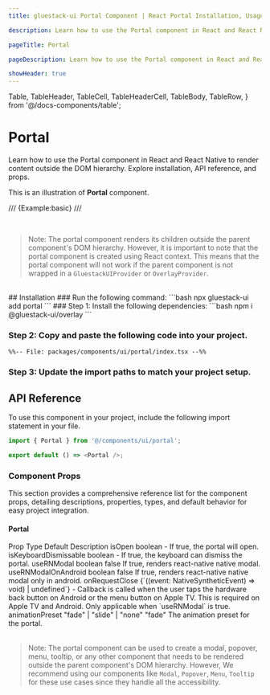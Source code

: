 ```yaml
---
title: gluestack-ui Portal Component | React Portal Installation, Usage & API

description: Learn how to use the Portal component in React and React Native to render content outside the DOM hierarchy. Explore installation, API reference, and props.

pageTitle: Portal

pageDescription: Learn how to use the Portal component in React and React Native to render content outside the DOM hierarchy. Explore installation, API reference, and props.

showHeader: true
---
```


  Table,
  TableHeader,
  TableCell,
  TableHeaderCell,
  TableBody,
  TableRow,
} from '@/docs-components/table';

# Portal

Learn how to use the Portal component in React and React Native to render content outside the DOM hierarchy. Explore installation, API reference, and props.

This is an illustration of **Portal** component.

/// {Example:basic} ///

<br />

> Note: The portal component renders its children outside the parent component's DOM hierarchy. However, it is important to note that the portal component is created using React context. This means that the portal component will not work if the parent component is not wrapped in a `GluestackUIProvider` or `OverlayProvider`.
<br/>
## Installation

<Tabs>
<TabItem label="CLI">
### Run the following command:
  ```bash
  npx gluestack-ui add portal
  ```
</TabItem>
<TabItem label="Manual">
### Step 1: Install the following dependencies:
```bash
npm i @gluestack-ui/overlay
```

### Step 2: Copy and paste the following code into your project.

```tsx
%%-- File: packages/components/ui/portal/index.tsx --%%
```

### Step 3: Update the import paths to match your project setup.

</TabItem>
</Tabs>

## API Reference

To use this component in your project, include the following import statement in your file.

```ts
import { Portal } from '@/components/ui/portal';
```

```ts
export default () => <Portal />;
```

### Component Props

This section provides a comprehensive reference list for the component props, detailing descriptions, properties, types, and default behavior for easy project integration.

#### Portal

<Table>
  <TableHeader>
    <TableRow>
      <TableHeaderCell>Prop</TableHeaderCell>
      <TableHeaderCell>Type</TableHeaderCell>
      <TableHeaderCell>Default</TableHeaderCell>
      <TableHeaderCell>Description</TableHeaderCell>
    </TableRow>
  </TableHeader>
  <TableBody>
    <TableRow>
      <TableCell>
        <InlineCode>isOpen</InlineCode>
      </TableCell>
      <TableCell>boolean</TableCell>
      <TableCell>-</TableCell>
      <TableCell>If true, the portal will open.</TableCell>
    </TableRow>
    <TableRow>
      <TableCell>
        <InlineCode>isKeyboardDismissable</InlineCode>
      </TableCell>
      <TableCell>boolean</TableCell>
      <TableCell>-</TableCell>
      <TableCell>If true, the keyboard can dismiss the portal.</TableCell>
    </TableRow>
    <TableRow>
      <TableCell>
        <InlineCode>useRNModal</InlineCode>
      </TableCell>
      <TableCell>boolean</TableCell>
      <TableCell>false</TableCell>
      <TableCell>If true, renders react-native native modal.</TableCell>
    </TableRow>
    <TableRow>
      <TableCell>
        <InlineCode>useRNModalOnAndroid</InlineCode>
      </TableCell>
      <TableCell>boolean</TableCell>
      <TableCell>false</TableCell>
      <TableCell>
        If true, renders react-native native modal only in android.
      </TableCell>
    </TableRow>
    <TableRow>
      <TableCell>
        <InlineCode>onRequestClose</InlineCode>
      </TableCell>
      <TableCell>{`((event: NativeSyntheticEvent<any>) => void) | undefined`}</TableCell>
      <TableCell>-</TableCell>
      <TableCell>
        Callback is called when the user taps the hardware back button on
        Android or the menu button on Apple TV. This is required on Apple TV and
        Android. Only applicable when `useRNModal` is true.
      </TableCell>
    </TableRow>
    <TableRow>
      <TableCell>
        <InlineCode>animationPreset</InlineCode>
      </TableCell>
      <TableCell>"fade" | "slide" | "none"</TableCell>
      <TableCell>"fade"</TableCell>
      <TableCell>The animation preset for the portal.</TableCell>
    </TableRow>
  </TableBody>
</Table>

> Note: The portal component can be used to create a modal, popover, menu, tooltip, or any other component that needs to be rendered outside the parent component's DOM hierarchy. However, We recommend using our components like `Modal`, `Popover`, `Menu`, `Tooltip` for these use cases since they handle all the accessibility.
